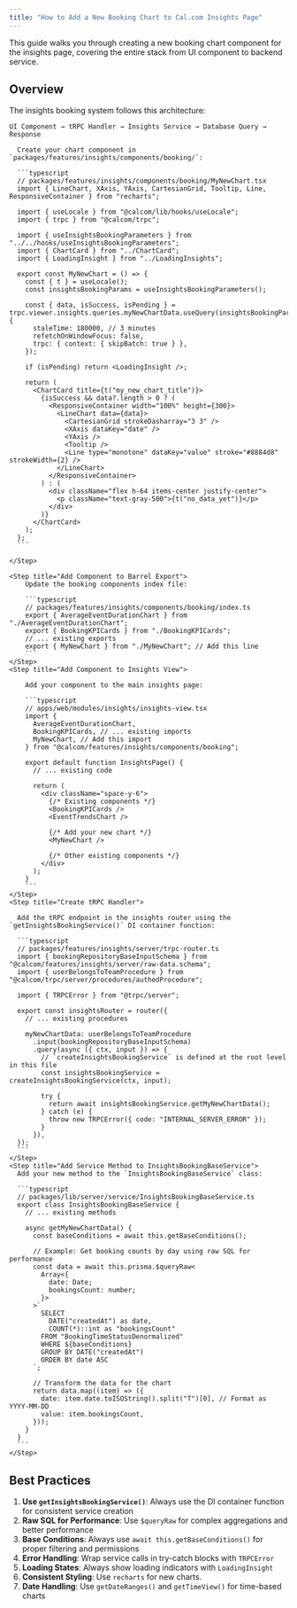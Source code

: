 ```yaml
---
title: "How to Add a New Booking Chart to Cal.com Insights Page"
---
```


This guide walks you through creating a new booking chart component for the insights page, covering the entire stack from UI component to backend service.

## Overview

The insights booking system follows this architecture:

```
UI Component → tRPC Handler → Insights Service → Database Query → Response
```

<Steps>
    <Step title="Create the UI Component">

      Create your chart component in `packages/features/insights/components/booking/`:

      ```typescript
      // packages/features/insights/components/booking/MyNewChart.tsx
      import { LineChart, XAxis, YAxis, CartesianGrid, Tooltip, Line, ResponsiveContainer } from "recharts";

      import { useLocale } from "@calcom/lib/hooks/useLocale";
      import { trpc } from "@calcom/trpc";

      import { useInsightsBookingParameters } from "../../hooks/useInsightsBookingParameters";
      import { ChartCard } from "../ChartCard";
      import { LoadingInsight } from "../LoadingInsights";

      export const MyNewChart = () => {
        const { t } = useLocale();
        const insightsBookingParams = useInsightsBookingParameters();

        const { data, isSuccess, isPending } = trpc.viewer.insights.queries.myNewChartData.useQuery(insightsBookingParams, {
          staleTime: 180000, // 3 minutes
          refetchOnWindowFocus: false,
          trpc: { context: { skipBatch: true } },
        });

        if (isPending) return <LoadingInsight />;

        return (
          <ChartCard title={t("my_new_chart_title")}>
            {isSuccess && data?.length > 0 ? (
              <ResponsiveContainer width="100%" height={300}>
                <LineChart data={data}>
                  <CartesianGrid strokeDasharray="3 3" />
                  <XAxis dataKey="date" />
                  <YAxis />
                  <Tooltip />
                  <Line type="monotone" dataKey="value" stroke="#8884d8" strokeWidth={2} />
                </LineChart>
              </ResponsiveContainer>
            ) : (
              <div className="flex h-64 items-center justify-center">
                <p className="text-gray-500">{t("no_data_yet")}</p>
              </div>
            )}
          </ChartCard>
        );
      };
      ```

    </Step>

    <Step title="Add Component to Barrel Export">
        Update the booking components index file:

        ```typescript
        // packages/features/insights/components/booking/index.ts
        export { AverageEventDurationChart } from "./AverageEventDurationChart";
        export { BookingKPICards } from "./BookingKPICards";
        // ... existing exports
        export { MyNewChart } from "./MyNewChart"; // Add this line
        ```
    </Step>
    <Step title="Add Component to Insights View">

        Add your component to the main insights page:

        ```typescript
        // apps/web/modules/insights/insights-view.tsx
        import {
          AverageEventDurationChart,
          BookingKPICards, // ... existing imports
          MyNewChart, // Add this import
        } from "@calcom/features/insights/components/booking";

        export default function InsightsPage() {
          // ... existing code

          return (
            <div className="space-y-6">
              {/* Existing components */}
              <BookingKPICards />
              <EventTrendsChart />

              {/* Add your new chart */}
              <MyNewChart />

              {/* Other existing components */}
            </div>
          );
        }
        ```
    </Step>
    <Step title="Create tRPC Handler">

      Add the tRPC endpoint in the insights router using the `getInsightsBookingService()` DI container function:

      ```typescript
      // packages/features/insights/server/trpc-router.ts
      import { bookingRepositoryBaseInputSchema } from "@calcom/features/insights/server/raw-data.schema";
      import { userBelongsToTeamProcedure } from "@calcom/trpc/server/procedures/authedProcedure";

      import { TRPCError } from "@trpc/server";

      export const insightsRouter = router({
        // ... existing procedures

        myNewChartData: userBelongsToTeamProcedure
          .input(bookingRepositoryBaseInputSchema)
          .query(async ({ ctx, input }) => {
            // `createInsightsBookingService` is defined at the root level in this file
            const insightsBookingService = createInsightsBookingService(ctx, input);

            try {
              return await insightsBookingService.getMyNewChartData();
            } catch (e) {
              throw new TRPCError({ code: "INTERNAL_SERVER_ERROR" });
            }
          }),
      });
      ```
    </Step>
    <Step title="Add Service Method to InsightsBookingBaseService">
      Add your new method to the `InsightsBookingBaseService` class:

      ```typescript
      // packages/lib/server/service/InsightsBookingBaseService.ts
      export class InsightsBookingBaseService {
        // ... existing methods

        async getMyNewChartData() {
          const baseConditions = await this.getBaseConditions();

          // Example: Get booking counts by day using raw SQL for performance
          const data = await this.prisma.$queryRaw<
            Array<{
              date: Date;
              bookingsCount: number;
            }>
          >`
            SELECT
              DATE("createdAt") as date,
              COUNT(*)::int as "bookingsCount"
            FROM "BookingTimeStatusDenormalized"
            WHERE ${baseConditions}
            GROUP BY DATE("createdAt")
            ORDER BY date ASC
          `;

          // Transform the data for the chart
          return data.map((item) => ({
            date: item.date.toISOString().split("T")[0], // Format as YYYY-MM-DD
            value: item.bookingsCount,
          }));
        }
      }
      ```
    </Step>
</Steps>

## Best Practices

1. **Use `getInsightsBookingService()`**: Always use the DI container function for consistent service creation
2. **Raw SQL for Performance**: Use `$queryRaw` for complex aggregations and better performance
3. **Base Conditions**: Always use `await this.getBaseConditions()` for proper filtering and permissions
4. **Error Handling**: Wrap service calls in try-catch blocks with `TRPCError`
5. **Loading States**: Always show loading indicators with `LoadingInsight`
6. **Consistent Styling**: Use `recharts` for new charts.
7. **Date Handling**: Use `getDateRanges()` and `getTimeView()` for time-based charts
